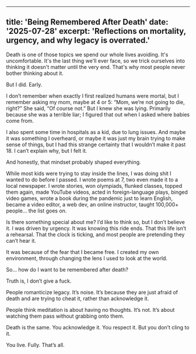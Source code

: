 
---
title: 'Being Remembered After Death'
date: '2025-07-28'
excerpt: 'Reflections on mortality, urgency, and why legacy is overrated.'
---

Death is one of those topics we spend our whole lives avoiding. It's uncomfortable.  It's the last thing we'll ever face, so we trick ourselves into thinking it doesn't matter until the very end. That's why most people never bother thinking about it.

But I did. Early.

I don’t remember when exactly I first realized humans were mortal, but I remember asking my mom, maybe at 4 or 5:
“Mom, we’re not going to die, right?”
She said, “Of course not.”
But I knew she was lying. Primarily because she was a terrible liar; I figured that out when I asked where babies come from.

I also spent some time in hospitals as a kid, due to lung issues. And maybe it was something I overheard, or maybe it was just my brain trying to make sense of things, but I had this strange certainty that I wouldn’t make it past 18. I can’t explain why, but I felt it.

And honestly, that mindset probably shaped everything.

While most kids were trying to stay inside the lines, I was doing shit I wanted to do before I passed. I wrote poems at 7, two even made it to a local newspaper. I wrote stories, won olympiads, flunked classes, topped them again, made YouTube videos, acted in foreign-language plays, binged video games, wrote a book during the pandemic just to learn English, became a video editor, a web dev, an online instructor, taught 100,000+ people… the list goes on.

Is there something special about me? I’d like to think so, but I don’t believe it. I was driven by urgency. It was knowing this ride ends. That this life isn’t a rehearsal. That the clock is ticking, and most people are pretending they can’t hear it.

It was because of the fear that I became free. I created my own environment, through changing the lens I used to look at the world.

So… how do I want to be remembered after death?

Truth is, I don’t give a fuck.

People romanticize legacy. It’s noise. It’s because they are just afraid of death and are trying to cheat it, rather than acknowledge it.

People think meditation is about having no thoughts. It’s not. It’s about watching them pass without grabbing onto them.

Death is the same. You acknowledge it. You respect it. But you don’t cling to it.

You live. Fully. That’s all.